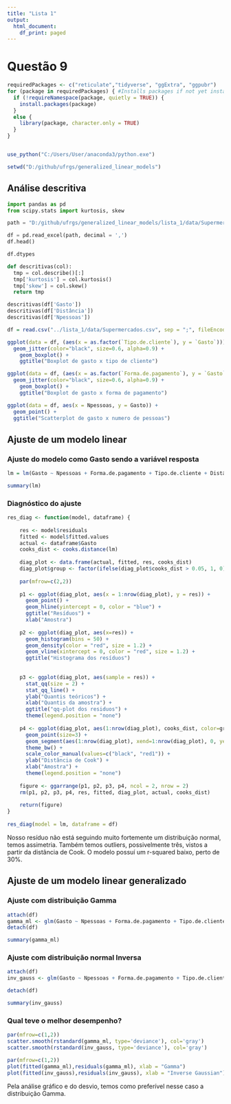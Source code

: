 ```yaml
---
title: "Lista 1"
output:
  html_document:
    df_print: paged
---
```


# Questão 9

```r

requiredPackages <- c("reticulate","tidyverse", "ggExtra", "ggpubr")
for (package in requiredPackages) { #Installs packages if not yet installed
  if (!requireNamespace(package, quietly = TRUE)) {
    install.packages(package)
  }
  else {
    library(package, character.only = TRUE)
  } 
}


use_python("C:/Users/User/anaconda3/python.exe")

setwd("D:/github/ufrgs/generalized_linear_models")
```

## Análise descritiva

```python
import pandas as pd
from scipy.stats import kurtosis, skew

path = "D:/github/ufrgs/generalized_linear_models/lista_1/data/Supermercados.xlsx"
```

```python
df = pd.read_excel(path, decimal = ',')
df.head()
```

```python
df.dtypes
```

```python
def descritivas(col):
  tmp = col.describe()[:]
  tmp['kurtosis'] = col.kurtosis()
  tmp['skew'] = col.skew()
  return tmp
```

```python
descritivas(df['Gasto'])
descritivas(df['Distância'])
descritivas(df['Npessoas'])
```

```r
df = read.csv("../lista_1/data/Supermercados.csv", sep = ";", fileEncoding="latin1", dec = ",")
```

```r
ggplot(data = df, (aes(x = as.factor(`Tipo.de.cliente`), y = `Gasto`))) + 
  geom_jitter(color="black", size=0.6, alpha=0.9) + 
    geom_boxplot() +
    ggtitle("Boxplot de gasto x tipo de cliente")

ggplot(data = df, (aes(x = as.factor(`Forma.de.pagamento`), y = `Gasto`))) + 
  geom_jitter(color="black", size=0.6, alpha=0.9) + 
    geom_boxplot() +
    ggtitle("Boxplot de gasto x forma de pagamento")

ggplot(data = df, aes(x = Npessoas, y = Gasto)) + 
  geom_point() +
  ggtitle("Scatterplot de gasto x numero de pessoas")
```

## Ajuste de um modelo linear
### Ajuste do modelo como Gasto sendo a variável resposta
```r
lm = lm(Gasto ~ Npessoas + Forma.de.pagamento + Tipo.de.cliente + Distância, data = df)

summary(lm)
```

### Diagnóstico do ajuste

```r
res_diag <- function(model, dataframe) {
    
    res <- model$residuals
    fitted <- model$fitted.values
    actual <- dataframe$Gasto
    cooks_dist <- cooks.distance(lm)
    
    diag_plot <- data.frame(actual, fitted, res, cooks_dist)
    diag_plot$group <- factor(ifelse(diag_plot$cooks_dist > 0.05, 1, 0))
    
    par(mfrow=c(2,2))
    
    p1 <- ggplot(diag_plot, aes(x = 1:nrow(diag_plot), y = res)) + 
      geom_point() +
      geom_hline(yintercept = 0, color = "blue") +
      ggtitle("Resíduos") +
      xlab("Amostra")
    
    p2 <- ggplot(diag_plot, aes(x=res)) + 
      geom_histogram(bins = 50) +
      geom_density(color = "red", size = 1.2) +
      geom_vline(xintercept = 0, color = "red", size = 1.2) + 
      ggtitle("Histograma dos resíduos")
    
    
    p3 <- ggplot(diag_plot, aes(sample = res)) + 
      stat_qq(size = 2) + 
      stat_qq_line() + 
      ylab("Quantis teóricos") +
      xlab("Quantis da amostra") +
      ggtitle("qq-plot dos residuos") +
      theme(legend.position = "none")
    
    p4 <- ggplot(diag_plot, aes(1:nrow(diag_plot), cooks_dist, color=group, group=group)) +
      geom_point(size=3) +
      geom_segment(aes(1:nrow(diag_plot), xend=1:nrow(diag_plot), 0, yend=cooks_dist, color=group), data=diag_plot)  +
      theme_bw() +
      scale_color_manual(values=c("black", "red1")) +
      ylab("Distância de Cook") +
      xlab("Amostra") +
      theme(legend.position = "none")
    
    figure <- ggarrange(p1, p2, p3, p4, ncol = 2, nrow = 2)
    rm(p1, p2, p3, p4, res, fitted, diag_plot, actual, cooks_dist)
  
    return(figure)
}
  
res_diag(model = lm, dataframe = df)
```

Nosso resíduo não está seguindo muito fortemente um distribuição normal, temos assimetria. Também temos outliers, possivelmente três, vistos a partir da distância de Cook. O modelo possuí um r-squared baixo, perto de 30%. 

## Ajuste de um modelo linear generalizado 
### Ajuste com distribuição Gamma

```r
attach(df)
gamma_ml <- glm(Gasto ~ Npessoas + Forma.de.pagamento + Tipo.de.cliente + Distância, family = Gamma(link = "inverse"))
detach(df)

summary(gamma_ml)
```

### Ajuste com distribuição normal Inversa

```r

attach(df)
inv_gauss <- glm(Gasto ~ Npessoas + Forma.de.pagamento + Tipo.de.cliente + Distância, family = inverse.gaussian(link = "1/mu^2"))

detach(df)

summary(inv_gauss)
```

### Qual teve o melhor desempenho? 

```r
par(mfrow=c(1,2))
scatter.smooth(rstandard(gamma_ml, type='deviance'), col='gray')
scatter.smooth(rstandard(inv_gauss, type='deviance'), col='gray')
```

```r
par(mfrow=c(1,2))
plot(fitted(gamma_ml),residuals(gamma_ml), xlab = "Gamma")
plot(fitted(inv_gauss),residuals(inv_gauss), xlab = "Inverse Gaussian")
```

Pela análise gráfico e do desvio, temos como preferível nesse caso a distribuição Gamma.
















